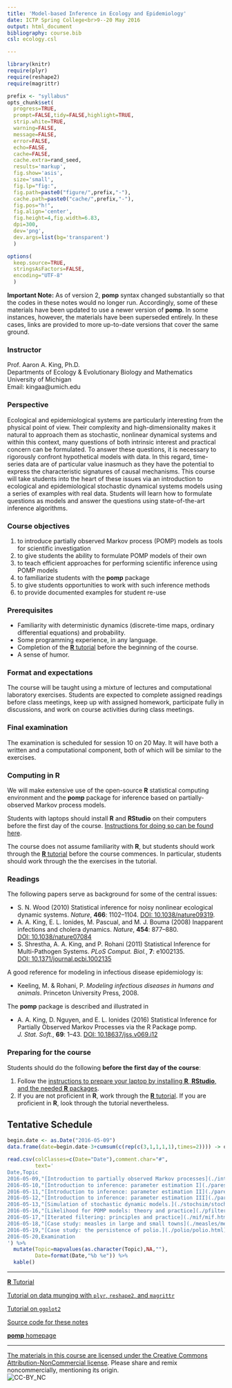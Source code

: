 ```yaml
---
title: 'Model-based Inference in Ecology and Epidemiology'
date: ICTP Spring College<br>9--20 May 2016
output: html_document
bibliography: course.bib
csl: ecology.csl

---
```


```r
library(knitr)
require(plyr)
require(reshape2)
require(magrittr)

prefix <- "syllabus"
opts_chunk$set(
  progress=TRUE,
  prompt=FALSE,tidy=FALSE,highlight=TRUE,
  strip.white=TRUE,
  warning=FALSE,
  message=FALSE,
  error=FALSE,
  echo=FALSE,
  cache=FALSE,
  cache.extra=rand_seed,
  results='markup',
  fig.show='asis',
  size='small',
  fig.lp="fig:",
  fig.path=paste0("figure/",prefix,"-"),
  cache.path=paste0("cache/",prefix,"-"),
  fig.pos="h!",
  fig.align='center',
  fig.height=4,fig.width=6.83,
  dpi=300,
  dev='png',
  dev.args=list(bg='transparent')
  )

options(
  keep.source=TRUE,
  stringsAsFactors=FALSE,
  encoding="UTF-8"
  )
```

<style type="text/css">
div .nb {
	background-color: #ffeca3;
	border-style: solid;
	border-width: 2;
	border-color: #00274c;
	padding: 1em;
}
hr {
	border-width: 3;
	border-color: #00274c;
}
</style>

<div class="nb"> 
**Important Note:**
As of version 2, **pomp** syntax changed substantially so that the codes in these notes would no longer run.
Accordingly, some of these materials have been updated to use a newer version of **pomp**.
In some instances, however, the materials have been superseded entirely.
In these cases, links are provided to more up-to-date versions that cover the same ground.
</div>

### Instructor

Prof.&nbsp;Aaron A. King, Ph.D.  
Departments of Ecology & Evolutionary Biology and Mathematics  
University of Michigan  
Email: kingaa@umich.edu  

### Perspective

Ecological and epidemiological systems are particularly interesting from the physical point of view.
Their complexity and high-dimensionality makes it natural to approach them as stochastic, nonlinear dynamical systems and within this context, many questions of both intrinsic interest and practical concern can be formulated.
To answer these questions, it is necessary to rigorously confront hypothetical models with data.
In this regard, time-series data are of particular value inasmuch as they have the potential to express the characteristic signatures of causal mechanisms.
This course will take students into the heart of these issues via an introduction to ecological and epidemiological stochastic dynamical systems models using a series of examples with real data.
Students will learn how to formulate questions as models and answer the questions using state-of-the-art inference algorithms.

### Course objectives

1. to introduce partially observed Markov process (POMP) models as tools for scientific investigation
1. to give students the ability to formulate POMP models of their own
1. to teach efficient approaches for performing scientific inference using POMP models
1. to familiarize students with the **pomp** package
1. to give students opportunities to work with such inference methods
1. to provide documented examples for student re-use

### Prerequisites

- Familiarity with deterministic dynamics (discrete-time maps, ordinary differential equations) and probability.
- Some programming experience, in any language.
- Completion of the [**R** tutorial](http://kingaa.github.io/R_Tutorial) before the beginning of the course.
- A sense of humor.

### Format and expectations

The course will be taught using a mixture of lectures and computational laboratory exercises.
Students are expected to complete assigned readings before class meetings, keep up with assigned homework, participate fully in discussions, and work on course activities during class meetings.

### Final examination

The examination is scheduled for session 10 on 20 May.
It will have both a written and a computational component, both of which will be similar to the exercises.

### Computing in **R**

We will make extensive use of the open-source **R** statistical computing environment and the **pomp** package for inference based on partially-observed Markov process models.

Students with laptops should install **R** and **RStudio** on their computers before the first day of the course.
[Instructions for doing so can be found here](./prep/preparation.html).

The course does not assume familiarity with **R**, but students should work through the [**R** tutorial](http://kingaa.github.io/R_Tutorial) before the course commences.
In particular, students should work through the the exercises in the tutorial.

### Readings

The following papers serve as background for some of the central issues:

- S. N. Wood (2010) Statistical inference for noisy nonlinear ecological dynamic systems. *Nature*, **466**:&nbsp;1102--1104. [DOI:&nbsp;10.1038/nature09319](http://dx.doi.org/10.1038/nature09319).
- A. A. King, E. L. Ionides, M. Pascual, and M. J. Bouma (2008) Inapparent infections and cholera dynamics. *Nature*, **454**:&nbsp;877--880. [DOI:&nbsp;10.1038/nature07084](http://dx.doi.org/10.1038/nature07084)
- S. Shrestha, A. A. King, and P. Rohani (2011) Statistical Inference for Multi-Pathogen Systems. *PLoS&nbsp;Comput.&nbsp;Biol.*, **7**:&nbsp;e1002135. [DOI:&nbsp;10.1371/journal.pcbi.1002135](http://dx.doi.org/10.1371/journal.pcbi.1002135)

A good reference for modeling in infectious disease epidemiology is:

- Keeling, M. & Rohani, P. *Modeling infectious diseases in humans and animals*. Princeton University Press, 2008.

The **pomp** package is described and illustrated in

- A. A. King, D. Nguyen, and E. L. Ionides (2016) Statistical Inference for Partially Observed Markov Processes via the R Package pomp. *J.&nbsp;Stat.&nbsp;Soft.*, **69**:&nbsp;1--43. [DOI:&nbsp;10.18637/jss.v069.i12](http://dx.doi.org/10.18637/jss.v069.i12)

### Preparing for the course

Students should do the following **before the first day of the course**:

1. Follow the [instructions to prepare your laptop by installing **R**, **RStudio**, and the needed **R** packages](http://kingaa.github.io/short-course/prep/preparation.html).
1. If you are not proficient in **R**, work through the [**R** tutorial](http://kingaa.github.io/R_Tutorial).
If you are proficient in **R**, look through the tutorial nevertheless.

## Tentative Schedule

```r
begin.date <- as.Date("2016-05-09")
data.frame(date=begin.date-3+cumsum(c(rep(c(3,1,1,1,1),times=2)))) -> dates

read.csv(colClasses=c(Date="Date"),comment.char="#",
         text='
Date,Topic
2016-05-09,"[Introduction to partially observed Markov processes](./intro/intro.html)"
2016-05-10,"[Introduction to inference: parameter estimation I](./parest/parest.html)"
2016-05-11,"[Introduction to inference: parameter estimation II](./parest/parest.html#fitting-deterministic-dynamical-epidemiological-models-to-data)"
2016-05-12,"[Introduction to inference: parameter estimation III](./parest/parest.html#modeling-the-noise)"
2016-05-13,"[Simulation of stochastic dynamic models.](./stochsim/stochsim.html)"
2016-05-16,"[Likelihood for POMP models: theory and practice](./pfilter/pfilter.html)"
2016-05-17,"[Iterated filtering: principles and practice](./mif/mif.html)"
2016-05-18,"[Case study: measles in large and small towns](./measles/measles.html)"
2016-05-19,"[Case study: the persistence of polio.](./polio/polio.html)"
2016-05-20,Examination
') %>%
  mutate(Topic=mapvalues(as.character(Topic),NA,""),
         Date=format(Date,"%b %e")) %>% 
  kable()
```

----------------------

[**R** Tutorial](http://kingaa.github.io/R_Tutorial)  

[Tutorial on data munging with `plyr`, `reshape2`, and `magrittr`](http://kingaa.github.io/short-course/hadley/munging.html)  

[Tutorial on `ggplot2`](http://kingaa.github.io/short-course/hadley/viz.html)  

[Source code for these notes](http://github.com/kingaa/short-course/)  

[**pomp** homepage](http://kingaa.github.io/pomp)  

----------------------

[The materials in this course are licensed under the Creative Commons Attribution-NonCommercial license](http://creativecommons.org/licenses/by-nc/4.0/).
Please share and remix noncommercially, mentioning its origin.  
![CC-BY_NC](graphics/cc-by-nc.png)
